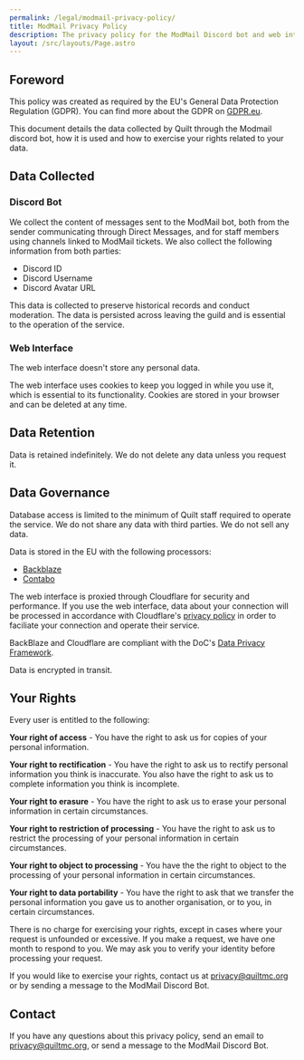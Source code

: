 ```yaml
---
permalink: /legal/modmail-privacy-policy/
title: ModMail Privacy Policy
description: The privacy policy for the ModMail Discord bot and web interface.
layout: /src/layouts/Page.astro
---
```


## Foreword

This policy was created as required by the EU's General Data Protection Regulation (GDPR). You can find more about the GDPR on [GDPR.eu](https://gdpr.eu/).

This document details the data collected by Quilt through the Modmail discord bot, how it is used and how to exercise your rights related to your data.

## Data Collected

### Discord Bot

We collect the content of messages sent to the ModMail bot, both from the sender communicating through Direct Messages, and for staff members using channels linked to ModMail tickets. We also collect the following information from both parties:

* Discord ID
* Discord Username
* Discord Avatar URL

This data is collected to preserve historical records and conduct moderation. The data is persisted across leaving the guild and is essential to the operation of the service.

### Web Interface

The web interface doesn't store any personal data.

The web interface uses cookies to keep you logged in while you use it, which is essential to its functionality. Cookies are stored in your browser and can be deleted at any time.

## Data Retention

Data is retained indefinitely. We do not delete any data unless you request it.

## Data Governance

Database access is limited to the minimum of Quilt staff required to operate the service. We do not share any data with third parties. We do not sell any data.

Data is stored in the EU with the following processors:
- [Backblaze](https://www.backblaze.com)
- [Contabo](https://contabo.com/en/)


The web interface is proxied through Cloudflare for security and performance. If you use the web interface, data about your connection will be processed in accordance with Cloudflare's [privacy policy](https://www.cloudflare.com/privacypolicy/) in order to faciliate your connection and operate their service. 

BackBlaze and Cloudflare are compliant with the DoC's [Data Privacy Framework](https://www.dataprivacyframework.gov/).

Data is encrypted in transit.

## Your Rights

Every user is entitled to the following:

**Your right of access** - You have the right to ask us for copies of your personal information. 

**Your right to rectification** - You have the right to ask us to rectify personal information you think is inaccurate. You also have the right to ask us to complete information you think is incomplete. 

**Your right to erasure** - You have the right to ask us to erase your personal information in certain circumstances. 

**Your right to restriction of processing** - You have the right to ask us to restrict the processing of your personal information in certain circumstances. 

**Your right to object to processing** - You have the the right to object to the processing of your personal information in certain circumstances.

**Your right to data portability** - You have the right to ask that we transfer the personal information you gave us to another organisation, or to you, in certain circumstances.

There is no charge for exercising your rights, except in cases where your request is unfounded or excessive. If you make a request, we have one month to respond to you. We may ask you to verify your identity before processing your request.

If you would like to exercise your rights, contact us at [privacy@quiltmc.org](mailto:privacy@quiltmc.org)
or by sending a message to the ModMail Discord Bot.

## Contact

If you have any questions about this privacy policy, send an email to
[privacy@quiltmc.org](mailto:privacy@quiltmc.org), or send a message to the ModMail Discord Bot.
